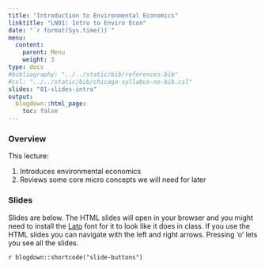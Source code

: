 ```yaml
---
title: "Introduction to Environmental Economics"
linktitle: "LN01: Intro to Enviro Econ"
date: "`r format(Sys.time())`"
menu:
  content:
    parent: Menu
    weight: 3
type: docs
#bibliography: "../../static/bib/references.bib"
#csl: "../../static/bib/chicago-syllabus-no-bib.csl"
slides: "01-slides-intro"
output:
  blogdown::html_page:
    toc: false
---
```


### Overview

This lecture:

1. Introduces environmental economics
2. Reviews some core micro concepts we will need for later

### Slides

Slides are below. 
The HTML slides will open in your browser and you might need to install the [Lato](https://fonts.google.com/specimen/Lato) font for it to look like it does in class.
If you use the HTML slides you can navigate with the left and right arrows.
Pressing 'o' lets you see all the slides.

`r blogdown::shortcode("slide-buttons")`

